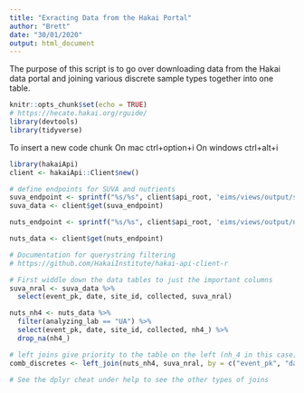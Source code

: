 ```yaml
---
title: "Exracting Data from the Hakai Portal"
author: "Brett"
date: "30/01/2020"
output: html_document
---
```


The purpose of this script is to go over downloading data from the Hakai data portal
and joining various discrete sample types together into one table.

```r
knitr::opts_chunk$set(echo = TRUE)
# https://hecate.hakai.org/rguide/
library(devtools)
library(tidyverse)
```


To insert a new code chunk
 On mac
 ctrl+option+i 
On windows 
  ctrl+alt+i
 
```r
library(hakaiApi)
client <- hakaiApi::Client$new()

# define endpoints for SUVA and nutrients
suva_endpoint <- sprintf("%s/%s", client$api_root, 'eims/views/output/suva?survey%26%26{"LAKEC"}&limit=-1') # use limit = -1 to get all the data back 
suva_data <- client$get(suva_endpoint)

nuts_endpoint <- sprintf("%s/%s", client$api_root, 'eims/views/output/nutrients?survey%26%26{"LAKEC"}&limit=-1')

nuts_data <- client$get(nuts_endpoint)                         

# Documentation for querystring filtering
# https://github.com/HakaiInstitute/hakai-api-client-r 
```

```r

# First widdle down the data tables to just the important columns
suva_nral <- suva_data %>% 
  select(event_pk, date, site_id, collected, suva_nral)

nuts_nh4 <- nuts_data %>%
  filter(analyzing_lab == "UA") %>% 
  select(event_pk, date, site_id, collected, nh4_) %>% 
  drop_na(nh4_)

```

```r
# left joins give priority to the table on the left (nh_4 in this case)
comb_discretes <- left_join(nuts_nh4, suva_nral, by = c("event_pk", "date", "site_id", "collected"))

# See the dplyr cheat under help to see the other types of joins

```

